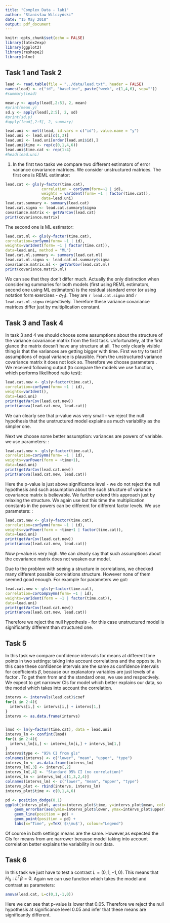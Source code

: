 ```yaml
---
title: "Complex Data - lab1"
author: "Stanisław Wilczyński"
date: "15 May 2018"
output: pdf_document
---
```


```r
knitr::opts_chunk$set(echo = FALSE)
library(latex2exp)
library(ggplot2)
library(reshape2)
library(nlme)
```

## Task 1 and Task 2


```r
lead <- read.table(file = "../data/lead.txt", header = FALSE)
names(lead) <- c("id", "baseline", paste("week", c(1,4,6), sep=""))
#summary(lead)
```

```r
mean.y <- apply(lead[,2:5], 2, mean)
#print(mean.y)
sd.y <- apply(lead[,2:5], 2, sd)
#print(sd.y)
#apply(lead[,2:5], 2, summary)
```

```r

lead.uni <- melt(lead, id.vars = c("id"), value.name = "y")
lead.uni <- lead.uni[c(1,3)]
lead.uni <- lead.uni[order(lead.uni$id),]
lead.uni$time <- rep(c(0,1,4,6))
lead.uni$time.cat <- rep(1:4)
#head(lead.uni)
```



1. In the first two tasks we compare two different estimators of error variance covariance matrices. We consider unstructured matrices. The first one is REML estimator:
```r
lead.cat <- gls(y~factor(time.cat),
                correlation = corSymm(form=~1 | id),
                weights = varIdent(form= ~1 | factor(time.cat)),
                data=lead.uni)
lead.cat.summary <- summary(lead.cat)
lead.cat.sigma <- lead.cat.summary$sigma
covariance.matrix <- getVarCov(lead.cat)
print(covariance.matrix)
```
The second one is ML estimator:

```r
lead.cat.ml <- gls(y~factor(time.cat),
correlation=corSymm(form= ~1 | id),
weights=varIdent(form= ~1 | factor(time.cat)),
data=lead.uni, method = "ML")
lead.cat.ml.summary <- summary(lead.cat.ml)
lead.cat.ml.sigma <- lead.cat.ml.summary$sigma
covariance.matrix.ml <- getVarCov(lead.cat.ml)
print(covariance.matrix.ml)
```
We can see that they don't differ much. Actually the only distinction when considering summaries for both models (first using REML estimators, second one using ML estimators) is the residual standard error (or using notation form exercises - $\sigma_{11}$). They are `r lead.cat.sigma` and `r lead.cat.ml.sigma` respectively. Therefore these variance covariance matrices differ just by multiplication constant.


## Task 3 and Task 4

In task 3 and 4 we should choose some assumptions about the structure of the variance covariance matrix from the first task. Unfortunately, at the first glance the matrix doesn't have any structure at all. The only clearly visible thing is that the variances are getting bigger with time. First we try to test if assumptions of equal variance is plausible. From the unstructured variance covariance matrix it does not look so. Therefore we choose parameters \textit{correlation=corSymm(form= ~1 | id),
weights=varIdent()}. We received following output (to compare the models we use \textit{anova} function, which performs likelihood ratio test):

```r
lead.cat.new <- gls(y~factor(time.cat),
correlation=corSymm(form= ~1 | id),
weights=varIdent(),
data=lead.uni)
print(getVarCov(lead.cat.new))
print(anova(lead.cat.new, lead.cat))
```
We can clearly see that p-value was very small - we reject the null hypothesis that the unstructured model explains as much variability as the simpler one.

Next we choose some better assumption: variances are powers of \textit{time} variable. we use parameters: \textit{correlation=corSymm(form= ~1 | id),
weights=varPower(form = ~time+1)}:
```r
lead.cat.new <- gls(y~factor(time.cat),
correlation=corSymm(form= ~1 | id),
weights=varPower(form = ~time+1),
data=lead.uni)
print(getVarCov(lead.cat.new))
print(anova(lead.cat.new, lead.cat))
```
Here the p-value is just above significance level - we do not reject the null hypothesis and such assumption about the such structure of variance covariance matrix is believable. We further extend this approach just by relaxing the structure. We again use \textit{varPower} but this time the multiplication constants in the powers can be different for different \textit{time.cat} factor levels. We use parameters: \textit{correlation=corSymm(form= ~1 | id),
weights=varPower(form = ~time+1 | factor(time.cat))}:
```r
lead.cat.new <- gls(y~factor(time.cat),
correlation=corSymm(form= ~1 | id),
weights=varPower(form = ~time+1 | factor(time.cat)),
data=lead.uni)
print(getVarCov(lead.cat.new))
print(anova(lead.cat.new, lead.cat))
```
Now p-value is very high. We can clearly say that such assumptions about the covariance matrix does not weaken our model.

Due to the problem with seeing a structure in correlations, we checked many different possible correlations structure. However none of them seemed good enough. For example for parameters \textit{correlation=corCompSymm(form= ~1 | id),
weights=varIdent(form = ~1 | factor(time.cat))} we got:
```r
lead.cat.new <- gls(y~factor(time.cat),
correlation=corCompSymm(form= ~1 | id),
weights=varIdent(form = ~1 | factor(time.cat)),
data=lead.uni)
print(getVarCov(lead.cat.new))
print(anova(lead.cat.new, lead.cat))
```
Therefore we reject the null hypothesis - for this case unstructured model is significantly different than structured one.

## Task 5
In this task we compare confidence intervals for means at different time points in two settings: taking into account correlations and the opposite. In this case these confidence intervals are the same as confidence intervals for coefficients $\beta$, because our explanatory variables are just levels of a factor \textit{time.cat}. To get them from \textit{gls} and the standard ones, we use \textit{intervals} and \textit{confint} respectively. We expect to get narrower CIs for model which better explains our data, so the model which takes into account the correlation.  
```r
intervs <- intervals(lead.cat)$coef
for(i in 2:4){
  intervs[i,] <- intervs[i,] + intervs[1,]
}
intervs <- as.data.frame(intervs)


lmod <- lm(y~factor(time.cat), data = lead.uni)
intervs_lm <- confint(lmod)
for(i in 2:4){
  intervs_lm[i,] <- intervs_lm[i,] + intervs_lm[1,]
}
intervs$type <- "95% CI from gls"
colnames(intervs) <- c("lower", "mean", "upper", "type")
intervs_lm <- as.data.frame(intervs_lm)
intervs_lm[,3] <- intervs[,2]
intervs_lm[,4] <- "Standard 95% CI (no correlation)"
intervs_lm <- intervs_lm[,c(1,3,2,4)]
colnames(intervs_lm) <- c("lower", "mean", "upper", "type")
intervs_plot <- rbind(intervs, intervs_lm)
intervs_plot$time <- c(0,1,4,6)

pd <- position_dodge(0.1)
ggplot(intervs_plot, aes(x=intervs_plot$time, y=intervs_plot$mean, color = intervs_plot$type)) +
    geom_errorbar(aes(ymin=intervs_plot$lower, ymax=intervs_plot$upper), width=.1, position = pd) +
    geom_line(position = pd) +
    geom_point(position = pd) +
    labs(x="Time", y=TeX('$\\mu$'), colour="Legend")
```
Of course in both settings means are the same. However,as expected the CIs for means from \textit{gls} are narrower because model taking into account correlation better explains the variability in our data.  

## Task 6
In this task we just have to test a contrast $L=(0,1,-1,0)$. This means that $H_0: L^T \beta =0$. Again we can use \textit{anova} function which takes the model and contrast as parameters:
```r
anova(lead.cat, L=c(0,1,-1,0))
```
Here we can see that p-value is lower that $0.05$. Therefore we reject the null hypothesis at significance level $0.05$ and infer that these means are significantly different.
